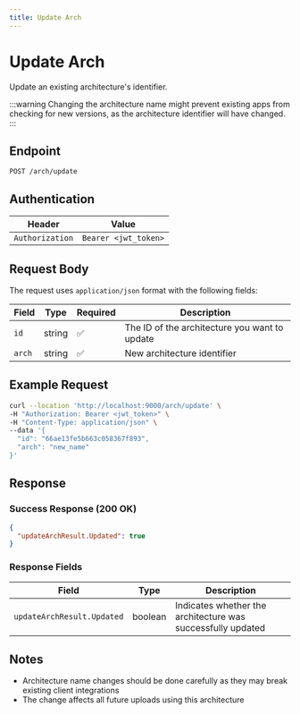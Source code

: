 ```yaml
---
title: Update Arch
---
```


# Update Arch

Update an existing architecture's identifier.

:::warning
Changing the architecture name might prevent existing apps from checking for new versions, as the architecture identifier will have changed.
:::

## Endpoint

```
POST /arch/update
```

## Authentication

| Header | Value |
|--------|-------|
| `Authorization` | `Bearer <jwt_token>` |

## Request Body

The request uses `application/json` format with the following fields:

| Field | Type | Required | Description |
|-------|------|----------|-------------|
| `id` | string | ✅ | The ID of the architecture you want to update |
| `arch` | string | ✅ | New architecture identifier |

## Example Request

```bash
curl --location 'http://localhost:9000/arch/update' \
-H "Authorization: Bearer <jwt_token>" \
-H "Content-Type: application/json" \
--data '{
  "id": "66ae13fe5b663c058367f893",
  "arch": "new_name"
}'
```

## Response

### Success Response (200 OK)

```json
{
  "updateArchResult.Updated": true
}
```

### Response Fields

| Field | Type | Description |
|-------|------|-------------|
| `updateArchResult.Updated` | boolean | Indicates whether the architecture was successfully updated |

## Notes

- Architecture name changes should be done carefully as they may break existing client integrations
- The change affects all future uploads using this architecture
